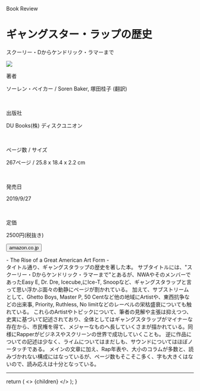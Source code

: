 
<Row >
  <Column colMd={"12"} colLg={"12"} noGutterMdLeft="">
    <p className="largeP">Book Review</p>
    <h1 className="h1-no-bottom-margin">
    ギャングスター・ラップの歴史
    </h1>
    <p className="largeP">スクーリー・Dからケンドリック・ラマーまで</p>
  </Column>
</Row>

<Row>
<Column colMd={"3"} colLg={"4"} noGutterMdLeft="">

<a href="https://amzn.to/2DVSLqz"><img src="../../images/books/gangsterraphistory.jpg"/></a>

</Column>
<Column colMd={"4"} colLg={"8"} noGutterMdLeft="">
  <div>
    <p>著者</p>
    <p className="largeP">
      ソーレン・ベイカー / Soren Baker, 塚田桂子 (翻訳)
    </p>
    <br/>
    <p>出版社</p>
    <p className="largeP">
      DU Books(株) ディスクユニオン
    </p>
    <br/>
    <p>ページ数 / サイズ</p>
    <p className="largeP">
      267ページ / 25.8 x 18.4 x 2.2 cm
    </p>
    <br/>
    <p>発売日</p>
    <p className="largeP">
      2019/9/27
    </p>
    <br/>
    <p>定価</p>
    <p className="largeP">
      2500円(税抜き)
    </p>
    <div>
      <Button href="https://amzn.to/2DVSLqz" kind="primary" size="small" renderIcon={ArrowUpRight24}>
        amazon.co.jp
      </Button>
    </div>
  </div>
</Column>
</Row>

<Row>
  <Column colMd={"8"} colLg={"8"} noGutterMdLeft="">
  <p>
    - The Rise of a Great American Art Form -
    <br/>
    タイトル通り、ギャングスタラップの歴史を著した本。
    サブタイトルには、"スクーリー・Dからケンドリック・ラマーまで"とあるが、NWAやそのメンバーであったEasy E, Dr. Dre, Icecube,にIce-T, Snoopなど、ギャングスタラップと言って思い浮かぶ面々の動静にページが割かれている。
    加えて、サブストリームとして、Ghetto Boys, Master P, 50 Centなど他の地域にArtistや、東西抗争などの出来事, Priority, Ruthless, No limitなどのレーベルの栄枯盛衰についても触れている。
    これらのArtistやトピックについて、筆者の見解や主張は抑えつつ、史実に基づいて記述されており、全体としてはギャングスタラップがマイナーな存在から、市民権を得て、メジャーなものへ長していくさまが描かれている。同様にRapperがビジネスやスクリーンの世界で成功していくことも。
    逆に作品についての記述は少なく、ライムについてはまだしも、サウンドについてはほぼノータッチである。
    メインの文章に加え、Rap年表や、大小のコラムが多数と、読みづかれない構成にはなっているが、ページ数もそこそこ多く、字も大きくはないので、読み応えは十分となっている。
  </p>
  </Column>
</Row>

<hr/>

  return (
    <>
      {children}
    </>
  );
}
